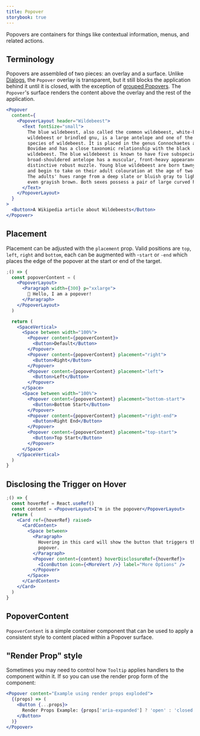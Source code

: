 ```yaml
---
title: Popover
storybook: true
---
```


Popovers are containers for things like contextual information, menus, and related actions.

## Terminology

Popovers are assembled of two pieces: an overlay and a surface. Unlike [Dialogs](/components/dialogs/), the `Popover` overlay is transparent, but it still blocks the application behind it until it is closed, with the exception of [grouped Popovers](#grouped-popovers). The `Popover`'s surface renders the content above the overlay and the rest of the application.

```jsx
<Popover
  content={
    <PopoverLayout header="Wildebeest">
      <Text fontSize="small">
        The blue wildebeest, also called the common wildebeest, white-bearded
        wildebeest or brindled gnu, is a large antelope and one of the two
        species of wildebeest. It is placed in the genus Connochaetes and family
        Bovidae and has a close taxonomic relationship with the black
        wildebeest. The blue wildebeest is known to have five subspecies. This
        broad-shouldered antelope has a muscular, front-heavy appearance, with a
        distinctive robust muzzle. Young blue wildebeest are born tawny brown,
        and begin to take on their adult colouration at the age of two months.
        The adults' hues range from a deep slate or bluish gray to light gray or
        even grayish brown. Both sexes possess a pair of large curved horns.
      </Text>
    </PopoverLayout>
  }
>
  <Button>A Wikipedia article about Wildebeests</Button>
</Popover>
```

## Placement

Placement can be adjusted with the `placement` prop. Valid positions are `top`, `left`, `right` and `bottom`, each can be augmented with -`start` or `-end` which places the edge of the popover at the start or end of the target.

```jsx
;() => {
  const popoverContent = (
    <PopoverLayout>
      <Paragraph width={300} p="xxlarge">
        👋 Hello, I am a popover!
      </Paragraph>
    </PopoverLayout>
  )

  return (
    <SpaceVertical>
      <Space between width="100%">
        <Popover content={popoverContent}>
          <Button>Default</Button>
        </Popover>
        <Popover content={popoverContent} placement="right">
          <Button>Right</Button>
        </Popover>
        <Popover content={popoverContent} placement="left">
          <Button>Left</Button>
        </Popover>
      </Space>
      <Space between width="100%">
        <Popover content={popoverContent} placement="bottom-start">
          <Button>Bottom Start</Button>
        </Popover>
        <Popover content={popoverContent} placement="right-end">
          <Button>Right End</Button>
        </Popover>
        <Popover content={popoverContent} placement="top-start">
          <Button>Top Start</Button>
        </Popover>
      </Space>
    </SpaceVertical>
  )
}
```

## Disclosing the Trigger on Hover

```jsx
;() => {
  const hoverRef = React.useRef()
  const content = <PopoverLayout>I'm in the popover</PopoverLayout>
  return (
    <Card ref={hoverRef} raised>
      <CardContent>
        <Space between>
          <Paragraph>
            Hovering in this card will show the button that triggers the
            popover.
          </Paragraph>
          <Popover content={content} hoverDisclosureRef={hoverRef}>
            <IconButton icon={<MoreVert />} label="More Options" />
          </Popover>
        </Space>
      </CardContent>
    </Card>
  )
}
```

## PopoverContent

`PopoverContent` is a simple container component that can be used to apply a consistent style to content placed within a Popover surface.

## "Render Prop" style

Sometimes you may need to control how `Tooltip` applies handlers to the component within it. If so you can use the render prop form of the component:

```jsx
<Popover content="Example using render props exploded">
  {(props) => (
    <Button {...props}>
      Render Props Example: {props['aria-expanded'] ? 'open' : 'closed'}
    </Button>
  )}
</Popover>
```
